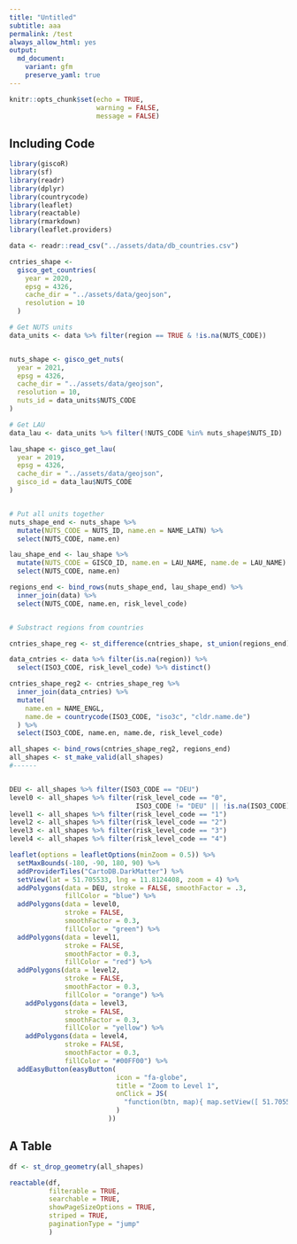 ```yaml
---
title: "Untitled"
subtitle: aaa
permalink: /test
always_allow_html: yes
output: 
  md_document:
    variant: gfm
    preserve_yaml: true
---
```


```r
knitr::opts_chunk$set(echo = TRUE,
                      warning = FALSE,
                      message = FALSE)
```


## Including Code

<!-- Modify _R/*.Rmd file instead -->

```r

library(giscoR)
library(sf)
library(readr)
library(dplyr)
library(countrycode)
library(leaflet)
library(reactable)
library(rmarkdown)
library(leaflet.providers)

data <- readr::read_csv("../assets/data/db_countries.csv")

cntries_shape <-
  gisco_get_countries(
    year = 2020,
    epsg = 4326,
    cache_dir = "../assets/data/geojson",
    resolution = 10
  )

# Get NUTS units
data_units <- data %>% filter(region == TRUE & !is.na(NUTS_CODE))


nuts_shape <- gisco_get_nuts(
  year = 2021,
  epsg = 4326,
  cache_dir = "../assets/data/geojson",
  resolution = 10,
  nuts_id = data_units$NUTS_CODE
)

# Get LAU
data_lau <- data_units %>% filter(!NUTS_CODE %in% nuts_shape$NUTS_ID)

lau_shape <- gisco_get_lau(
  year = 2019,
  epsg = 4326,
  cache_dir = "../assets/data/geojson",
  gisco_id = data_lau$NUTS_CODE
)


# Put all units together
nuts_shape_end <- nuts_shape %>%
  mutate(NUTS_CODE = NUTS_ID, name.en = NAME_LATN) %>%
  select(NUTS_CODE, name.en)

lau_shape_end <- lau_shape %>%
  mutate(NUTS_CODE = GISCO_ID, name.en = LAU_NAME, name.de = LAU_NAME) %>%
  select(NUTS_CODE, name.en)

regions_end <- bind_rows(nuts_shape_end, lau_shape_end) %>%
  inner_join(data) %>%
  select(NUTS_CODE, name.en, risk_level_code)


# Substract regions from countries

cntries_shape_reg <- st_difference(cntries_shape, st_union(regions_end))

data_cntries <- data %>% filter(is.na(region)) %>%
  select(ISO3_CODE, risk_level_code) %>% distinct()

cntries_shape_reg2 <- cntries_shape_reg %>%
  inner_join(data_cntries) %>%
  mutate(
    name.en = NAME_ENGL,
    name.de = countrycode(ISO3_CODE, "iso3c", "cldr.name.de")
  ) %>%
  select(ISO3_CODE, name.en, name.de, risk_level_code)

all_shapes <- bind_rows(cntries_shape_reg2, regions_end)
all_shapes <- st_make_valid(all_shapes)
#------


DEU <- all_shapes %>% filter(ISO3_CODE == "DEU")
level0 <- all_shapes %>% filter(risk_level_code == "0",
                                ISO3_CODE != "DEU" || !is.na(ISO3_CODE))
level1 <- all_shapes %>% filter(risk_level_code == "1")
level2 <- all_shapes %>% filter(risk_level_code == "2")
level3 <- all_shapes %>% filter(risk_level_code == "3")
level4 <- all_shapes %>% filter(risk_level_code == "4")

leaflet(options = leafletOptions(minZoom = 0.5)) %>%
  setMaxBounds(-180, -90, 180, 90) %>%
  addProviderTiles("CartoDB.DarkMatter") %>%
  setView(lat = 51.705533, lng = 11.8124408, zoom = 4) %>%
  addPolygons(data = DEU, stroke = FALSE, smoothFactor = .3, 
              fillColor = "blue") %>%
  addPolygons(data = level0,
              stroke = FALSE,
              smoothFactor = 0.3,
              fillColor = "green") %>%
  addPolygons(data = level1,
              stroke = FALSE,
              smoothFactor = 0.3,
              fillColor = "red") %>%
  addPolygons(data = level2,
              stroke = FALSE,
              smoothFactor = 0.3,
              fillColor = "orange") %>%
    addPolygons(data = level3,
              stroke = FALSE,
              smoothFactor = 0.3,
              fillColor = "yellow") %>%
    addPolygons(data = level4,
              stroke = FALSE,
              smoothFactor = 0.3,
              fillColor = "#00FF00") %>%
  addEasyButton(easyButton(
                           icon = "fa-globe",
                           title = "Zoom to Level 1",
                           onClick = JS(
                             "function(btn, map){ map.setView([ 51.705533,11.8124408],4); }"
                           )
                         ))


```

## A Table
<script src="./assets/js/reactable.js"></script>
```r


df <- st_drop_geometry(all_shapes)

reactable(df,
          filterable = TRUE,
          searchable = TRUE,
          showPageSizeOptions = TRUE,
          striped = TRUE,
          paginationType = "jump"
          )

```

